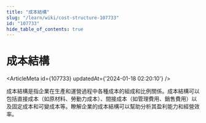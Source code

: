 ```yaml
---
title: "成本結構"
slug: "/learn/wiki/cost-structure-107733"
id: "107733"
hide_table_of_contents: true
---
```



# 成本結構

<ArticleMeta id={107733} updatedAt={'2024-01-18 02:20:10'} />
<div className='border-solid border-b border-t-0 my-4 border-[var(--ifm-color-gray-300)]' />

成本結構是指企業在生產和運營過程中各種成本的組成和比例關係。成本結構可以包括直接成本（如原材料、勞動力成本）、間接成本（如管理費用、銷售費用）以及固定成本和可變成本等。瞭解企業的成本結構可以幫助分析其盈利能力和經營效率。
